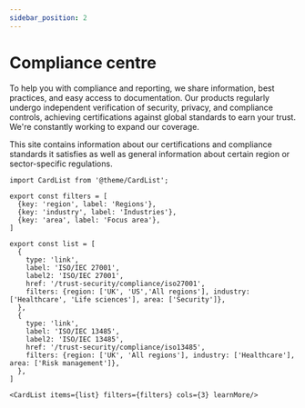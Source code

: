 ```yaml
---
sidebar_position: 2
---
```


# Compliance centre

To help you with compliance and reporting, we share information, best practices, and easy access to documentation. Our products regularly undergo independent verification of security, privacy, and compliance controls, achieving certifications against global standards to earn your trust. We're constantly working to expand our coverage.

This site contains information about our certifications and compliance standards it satisfies as well as general information about certain region or sector-specific regulations.

```mdx-code-block
import CardList from '@theme/CardList';

export const filters = [
  {key: 'region', label: 'Regions'},
  {key: 'industry', label: 'Industries'},
  {key: 'area', label: 'Focus area'},
]

export const list = [
  {
    type: 'link',
    label: 'ISO/IEC 27001',
    label2: 'ISO/IEC 27001',
    href: '/trust-security/compliance/iso27001', 
    filters: {region: ['UK', 'US','All regions'], industry: ['Healthcare', 'Life sciences'], area: ['Security']},
  },
  {
    type: 'link',
    label: 'ISO/IEC 13485',
    label2: 'ISO/IEC 13485',
    href: '/trust-security/compliance/iso13485', 
    filters: {region: ['UK', 'All regions'], industry: ['Healthcare'], area: ['Risk management']},
  },
]

<CardList items={list} filters={filters} cols={3} learnMore/>
```